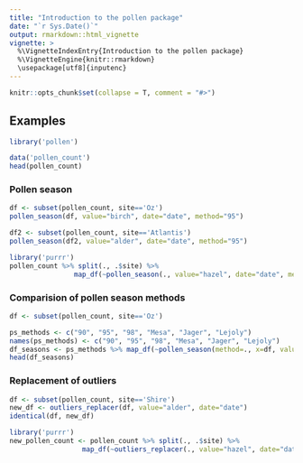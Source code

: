 ```yaml
---
title: "Introduction to the pollen package"
date: "`r Sys.Date()`"
output: rmarkdown::html_vignette
vignette: >
  %\VignetteIndexEntry{Introduction to the pollen package}
  %\VignetteEngine{knitr::rmarkdown}
  \usepackage[utf8]{inputenc}
---
```


```r
knitr::opts_chunk$set(collapse = T, comment = "#>")
```

## Examples

```r
library('pollen')
```

```r
data('pollen_count')
head(pollen_count)
```

### Pollen season

```r
df <- subset(pollen_count, site=='Oz')
pollen_season(df, value="birch", date="date", method="95")
```

```r
df2 <- subset(pollen_count, site=='Atlantis')
pollen_season(df2, value="alder", date="date", method="95")
```

```r
library('purrr')
pollen_count %>% split(., .$site) %>% 
                map_df(~pollen_season(., value="hazel", date="date", method="95"), .id="site")
```

### Comparision of pollen season methods

```r
df <- subset(pollen_count, site=='Oz')

ps_methods <- c("90", "95", "98", "Mesa", "Jager", "Lejoly")
names(ps_methods) <- c("90", "95", "98", "Mesa", "Jager", "Lejoly")
df_seasons <- ps_methods %>% map_df(~pollen_season(method=., x=df, value="birch", date="date"), .id="method") 
head(df_seasons)
```

<!-- ```{r} -->
<!-- library('dplyr') -->
<!-- library('lubridate') -->
<!-- library('tidyr') -->
<!-- df_seasons <- df_seasons %>%  -->
<!--         mutate(start_doy=yday(start), end_doy=yday(end)) %>%  -->
<!--         gather(key, value, start_doy:end_doy) -->
<!-- ``` -->


<!-- ```{r} -->
<!-- library('ggplot2') -->
<!-- ggplot(df_seasons, aes(value)) + -->
<!--         geom_histogram() + -->
<!--         facet_grid(key~method) -->
<!-- ``` -->


### Replacement of outliers

```r
df <- subset(pollen_count, site=='Shire')
new_df <- outliers_replacer(df, value="alder", date="date")
identical(df, new_df)
```

```r
library('purrr')
new_pollen_count <- pollen_count %>% split(., .$site) %>% 
                  map_df(~outliers_replacer(., value="hazel", date="date", threshold=4))
```

